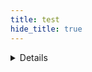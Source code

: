 ```yaml
---
title: test
hide_title: true
---
```



<Tooltip id="bash" label="bash" />
<Tooltip id="buildjet" label="buildjet"/>
<Tooltip id="muslc" label="musl libc"/>
<Tooltip id="glibc" label="glibc"/>
<Tooltip id="github-actions" label="Github Actions"/>
<Modal id="bash" label="bash"/>

<Details>
## 2142121

### 5553453

#### 3343435

## 88676776

<Advanced>
## saafa

<Important id="tip">ho no</Important>
<Important id="note">ho no</Important>
<Important id="warning">ho no</Important>
<Important id="danger">ho no</Important>


### affsdgsd

#### asdfasf

## sfsfsaf
</Advanced>

<hr/>
<hr/>

<Advanced>
<Tooltip id="bash" label="bash" />
<Tooltip id="buildjet" label="buildjet"/>
<Tooltip id="muslc" label="musl libc"/>
<Tooltip id="glibc" label="glibc"/>
<Tooltip id="github-actions" label="Github Actions"/>
<Modal id="bash" label="bash"/>
</Advanced>

</Details>

